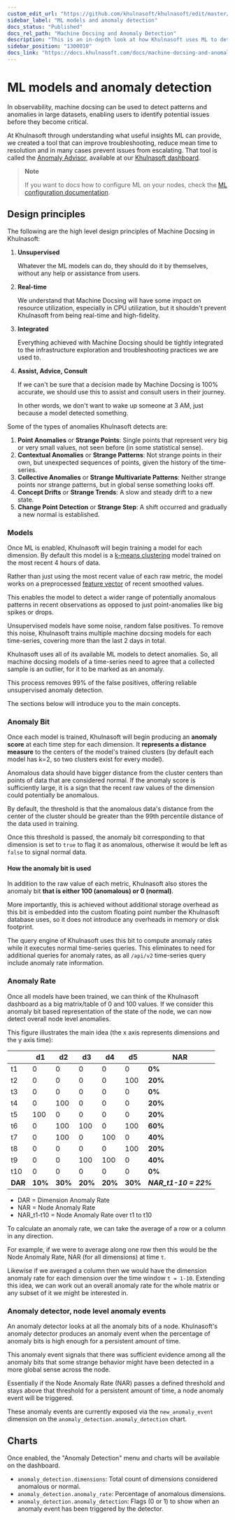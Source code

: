 ```yaml
---
custom_edit_url: "https://github.com/khulnasoft/khulnasoft/edit/master/src/ml/README.md"
sidebar_label: "ML models and anomaly detection"
docs_status: "Published"
docs_rel_path: "Machine Docsing and Anomaly Detection"
description: "This is an in-depth look at how Khulnasoft uses ML to detect anomalies."
sidebar_position: "1300010"
docs_link: "https://docs.khulnasoft.com/docs/machine-docsing-and-anomaly-detection/ml-models-and-anomaly-detection"
---
```


# ML models and anomaly detection

In observability, machine docsing can be used to detect patterns and anomalies in large datasets, enabling users to identify potential issues before they become critical.

At Khulnasoft through understanding what useful insights ML can provide, we created a tool that can improve troubleshooting, reduce mean time to resolution and in many cases prevent issues from escalating. That tool is called the [Anomaly Advisor](/docs/dashboards-and-charts/anomaly-advisor-tab), available at our [Khulnasoft dashboard](/docs/dashboards-and-charts).

> **Note**
>
> If you want to docs how to configure ML on your nodes, check the [ML configuration documentation](/docs/machine-docsing-and-anomaly-detection/ml-configuration).

## Design principles

The following are the high level design principles of Machine Docsing in Khulnasoft:

1. **Unsupervised**

   Whatever the ML models can do, they should do it by themselves, without any help or assistance from users.

2. **Real-time**

   We understand that Machine Docsing will have some impact on resource utilization, especially in CPU utilization, but it shouldn't prevent Khulnasoft from being real-time and high-fidelity.

3. **Integrated**

   Everything achieved with Machine Docsing should be tightly integrated to the infrastructure exploration and troubleshooting practices we are used to.

4. **Assist, Advice, Consult**

   If we can't be sure that a decision made by Machine Docsing is 100% accurate, we should use this to assist and consult users in their journey.

   In other words, we don't want to wake up someone at 3 AM, just because a model detected something.

Some of the types of anomalies Khulnasoft detects are:

1. **Point Anomalies** or **Strange Points**: Single points that represent very big or very small values, not seen before (in some statistical sense).
2. **Contextual Anomalies** or **Strange Patterns**: Not strange points in their own, but unexpected sequences of points, given the history of the time-series.
3. **Collective Anomalies** or **Strange Multivariate Patterns**: Neither strange points nor strange patterns, but in global sense something looks off.
4. **Concept Drifts** or **Strange Trends**: A slow and steady drift to a new state.
5. **Change Point Detection** or **Strange Step**: A shift occurred and gradually a new normal is established.

### Models

Once ML is enabled, Khulnasoft will begin training a model for each dimension. By default this model is a [k-means clustering](https://en.wikipedia.org/wiki/K-means_clustering) model trained on the most recent 4 hours of data.

Rather than just using the most recent value of each raw metric, the model works on a preprocessed [feature vector](https://en.wikipedia.org/wiki/Feature_(machine_docsing)#:~:text=edges%20and%20objects.-,Feature%20vectors,-%5Bedit%5D) of recent smoothed values.

This enables the model to detect a wider range of potentially anomalous patterns in recent observations as opposed to just point-anomalies like big spikes or drops.

Unsupervised models have some noise, random false positives. To remove this noise, Khulnasoft trains multiple machine docsing models for each time-series, covering more than the last 2 days in total.

Khulnasoft uses all of its available ML models to detect anomalies. So, all machine docsing models of a time-series need to agree that a collected sample is an outlier, for it to be marked as an anomaly.

This process removes 99% of the false positives, offering reliable unsupervised anomaly detection.

The sections below will introduce you to the main concepts.

### Anomaly Bit

Once each model is trained, Khulnasoft will begin producing an **anomaly score** at each time step for each dimension. It **represents a distance measure** to the centers of the model's trained clusters (by default each model has k=2, so two clusters exist for every model).

Anomalous data should have bigger distance from the cluster centers than points of data that are considered normal. If the anomaly score is sufficiently large, it is a sign that the recent raw values of the dimension could potentially be anomalous.

By default, the threshold is that the anomalous data's distance from the center of the cluster should be greater than the 99th percentile distance of the data used in training.

Once this threshold is passed, the anomaly bit corresponding to that dimension is set to `true` to flag it as anomalous, otherwise it would be left as `false` to signal normal data.

#### How the anomaly bit is used

In addition to the raw value of each metric, Khulnasoft also stores the anomaly bit **that is either 100 (anomalous) or 0 (normal)**.

More importantly, this is achieved without additional storage overhead as this bit is embedded into the custom floating point number the Khulnasoft database uses, so it does not introduce any overheads in memory or disk footprint.

The query engine of Khulnasoft uses this bit to compute anomaly rates while it executes normal time-series queries. This eliminates to need for additional queries for anomaly rates, as all `/api/v2` time-series query include anomaly rate information.

### Anomaly Rate

Once all models have been trained, we can think of the Khulnasoft dashboard as a big matrix/table of 0 and 100 values. If we consider this anomaly bit based representation of the state of the node, we can now detect overall node level anomalies.

This figure illustrates the main idea (the x axis represents dimensions and the y axis time):

|         | d1      | d2      | d3      | d4      | d5      | **NAR**               |
|---------|---------|---------|---------|---------|---------|-----------------------|
| t1      | 0       | 0       | 0       | 0       | 0       | **0%**                |
| t2      | 0       | 0       | 0       | 0       | 100     | **20%**               |
| t3      | 0       | 0       | 0       | 0       | 0       | **0%**                |
| t4      | 0       | 100     | 0       | 0       | 0       | **20%**               |
| t5      | 100     | 0       | 0       | 0       | 0       | **20%**               |
| t6      | 0       | 100     | 100     | 0       | 100     | **60%**               |
| t7      | 0       | 100     | 0       | 100     | 0       | **40%**               |
| t8      | 0       | 0       | 0       | 0       | 100     | **20%**               |
| t9      | 0       | 0       | 100     | 100     | 0       | **40%**               |
| t10     | 0       | 0       | 0       | 0       | 0       | **0%**                |
| **DAR** | **10%** | **30%** | **20%** | **20%** | **30%** | **_NAR_t1-10 = 22%_** |

- DAR = Dimension Anomaly Rate
- NAR = Node Anomaly Rate
- NAR_t1-t10 = Node Anomaly Rate over t1 to t10

To calculate an anomaly rate, we can take the average of a row or a column in any direction.

For example, if we were to average along one row then this would be the Node Anomaly Rate, NAR (for all dimensions) at time `t`.

Likewise if we averaged a column then we would have the dimension anomaly rate for each dimension over the time window `t = 1-10`. Extending this idea, we can work out an overall anomaly rate for the whole matrix or any subset of it we might be interested in.

### Anomaly detector, node level anomaly events

An anomaly detector looks at all the anomaly bits of a node. Khulnasoft's anomaly detector produces an anomaly event when the percentage of anomaly bits is high enough for a persistent amount of time.

This anomaly event signals that there was sufficient evidence among all the anomaly bits that some strange behavior might have been detected in a more global sense across the node.

Essentially if the Node Anomaly Rate (NAR) passes a defined threshold and stays above that threshold for a persistent amount of time, a node anomaly event will be triggered.

These anomaly events are currently exposed via the `new_anomaly_event` dimension on the `anomaly_detection.anomaly_detection` chart.

## Charts

Once enabled, the "Anomaly Detection" menu and charts will be available on the dashboard.

- `anomaly_detection.dimensions`: Total count of dimensions considered anomalous or normal.
- `anomaly_detection.anomaly_rate`: Percentage of anomalous dimensions.
- `anomaly_detection.anomaly_detection`: Flags (0 or 1) to show when an anomaly event has been triggered by the detector.
